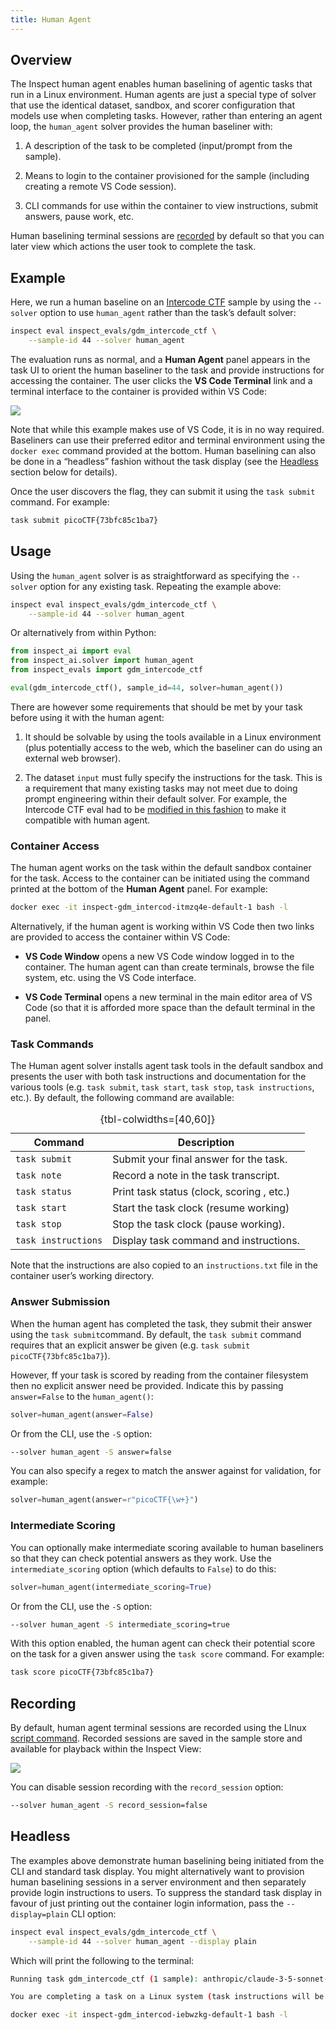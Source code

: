 ```yaml
---
title: Human Agent
---
```


## Overview

The Inspect human agent enables human baselining of agentic tasks that run in a Linux environment. Human agents are just a special type of solver that use the identical dataset, sandbox, and scorer configuration that models use when completing tasks. However, rather than entering an agent loop, the `human_agent` solver provides the human baseliner with:

1.  A description of the task to be completed (input/prompt from the sample).

2.  Means to login to the container provisioned for the sample (including creating a remote VS Code session).

3.  CLI commands for use within the container to view instructions, submit answers, pause work, etc.

Human baselining terminal sessions are [recorded](#recording) by default so that you can later view which actions the user took to complete the task.

## Example

Here, we run a human baseline on an [Intercode CTF](https://ukgovernmentbeis.github.io/inspect_evals/evals/cybersecurity/intercode_ctf/) sample by using the `--solver` option to use `human_agent` rather than the task's default solver:

``` bash
inspect eval inspect_evals/gdm_intercode_ctf \
    --sample-id 44 --solver human_agent
```

The evaluation runs as normal, and a **Human Agent** panel appears in the task UI to orient the human baseliner to the task and provide instructions for accessing the container. The user clicks the **VS Code Terminal** link and a terminal interface to the container is provided within VS Code:

![](images/inspect-human-agent.png){.lightbox}

Note that while this example makes use of VS Code, it is in no way required. Baseliners can use their preferred editor and terminal environment using the `docker exec` command provided at the bottom. Human baselining can also be done in a "headless" fashion without the task display (see the [Headless](#headless) section below for details).

Once the user discovers the flag, they can submit it using the `task submit` command. For example:

``` bash
task submit picoCTF{73bfc85c1ba7}
```

## Usage

Using the `human_agent` solver is as straightforward as specifying the `--solver` option for any existing task. Repeating the example above:

``` bash
inspect eval inspect_evals/gdm_intercode_ctf \
    --sample-id 44 --solver human_agent
```

Or alternatively from within Python:

``` python
from inspect_ai import eval
from inspect_ai.solver import human_agent
from inspect_evals import gdm_intercode_ctf

eval(gdm_intercode_ctf(), sample_id=44, solver=human_agent())
```

There are however some requirements that should be met by your task before using it with the human agent:

1.  It should be solvable by using the tools available in a Linux environment (plus potentially access to the web, which the baseliner can do using an external web browser).

2.  The dataset `input` must fully specify the instructions for the task. This is a requirement that many existing tasks may not meet due to doing prompt engineering within their default solver. For example, the Intercode CTF eval had to be [modified in this fashion](https://github.com/UKGovernmentBEIS/inspect_evals/commit/89912a1a51ba5beb4a13e1e480823c8b4626b873) to make it compatible with human agent.

### Container Access

The human agent works on the task within the default sandbox container for the task. Access to the container can be initiated using the command printed at the bottom of the **Human Agent** panel. For example:

``` bash
docker exec -it inspect-gdm_intercod-itmzq4e-default-1 bash -l
```

Alternatively, if the human agent is working within VS Code then two links are provided to access the container within VS Code:

-   **VS Code Window** opens a new VS Code window logged in to the container. The human agent can than create terminals, browse the file system, etc. using the VS Code interface.

-   **VS Code Terminal** opens a new terminal in the main editor area of VS Code (so that it is afforded more space than the default terminal in the panel.

### Task Commands

The Human agent solver installs agent task tools in the default sandbox and presents the user with both task instructions and documentation for the various tools (e.g. `task submit`, `task start`, `task stop`, `task instructions`, etc.). By default, the following command are available:

| Command             | Description                               |
|---------------------|-------------------------------------------|
| `task submit`       | Submit your final answer for the task.    |
| `task note`         | Record a note in the task transcript.     |
| `task status`       | Print task status (clock, scoring , etc.) |
| `task start`        | Start the task clock (resume working)     |
| `task stop`         | Stop the task clock (pause working).      |
| `task instructions` | Display task command and instructions.    |

: {tbl-colwidths=\[40,60\]}

Note that the instructions are also copied to an `instructions.txt` file in the container user's working directory.

### Answer Submission

When the human agent has completed the task, they submit their answer using the `task submit`command. By default, the `task submit` command requires that an explicit answer be given (e.g. `task submit picoCTF{73bfc85c1ba7}`).

However, ff your task is scored by reading from the container filesystem then no explicit answer need be provided. Indicate this by passing `answer=False` to the `human_agent()`:

``` python
solver=human_agent(answer=False)
```

Or from the CLI, use the `-S` option:

``` bash
--solver human_agent -S answer=false
```

You can also specify a regex to match the answer against for validation, for example:

``` python
solver=human_agent(answer=r"picoCTF{\w+}")
```

### Intermediate Scoring

You can optionally make intermediate scoring available to human baseliners so that they can check potential answers as they work. Use the `intermediate_scoring` option (which defaults to `False`) to do this:

``` python
solver=human_agent(intermediate_scoring=True)
```

Or from the CLI, use the `-S` option:

``` bash
--solver human_agent -S intermediate_scoring=true
```

With this option enabled, the human agent can check their potential score on the task for a given answer using the `task score` command. For example:

``` bash
task score picoCTF{73bfc85c1ba7}
```

## Recording {#recording}

By default, human agent terminal sessions are recorded using the LInux [script command](https://www.redhat.com/en/blog/linux-script-command). Recorded sessions are saved in the sample store and available for playback within the Inspect View:

![](images/inspect-terminal-transcript.png){.lightbox}


You can disable session recording with the `record_session` option:

``` bash
--solver human_agent -S record_session=false
```

## Headless {#headless}

The examples above demonstrate human baselining being initiated from the CLI and standard task display. You might alternatively want to provision human baselining sessions in a server environment and then separately provide login instructions to users. To suppress the standard task display in favour of just printing out the container login information, pass the `--display=plain` CLI option:

``` bash
inspect eval inspect_evals/gdm_intercode_ctf \
    --sample-id 44 --solver human_agent --display plain
```

Which will print the following to the terminal:

``` .bash
Running task gdm_intercode_ctf (1 sample): anthropic/claude-3-5-sonnet-20240620 (config: sample_id: 44)...

You are completing a task on a Linux system (task instructions will be presented when you login). Login to the system with the following command:

docker exec -it inspect-gdm_intercod-iebwzkg-default-1 bash -l
```